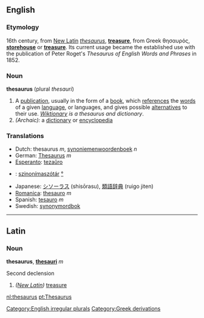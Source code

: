 ==English==
===Etymology===
16th century, from [[New Latin]] ''[[thesaurus]]'', '''[[treasure]]''', from Greek θησαυρός, '''[[storehouse]]''' or '''[[treasure]]'''.  Its current usage became the established use with the publication of Peter Roget's ''Thesaurus of English Words and Phrases'' in 1852.

===Noun===
{{wikipedia}}
'''thesaurus'''  (plural ''thesauri'')
#A [[publication]], usually in the form of a [[book]], which [[reference]]s the [[word]]s of a given [[language]], or languages, and gives possible [[alternative]]s to their use. ''[[Wiktionary]] is a thesaurus and dictionary''.
#''(Archaic):'' a [[dictionary]] or [[encyclopedia]]

===Translations===
*Dutch: thesaurus ''m'', [[synoniemenwoordenboek]] ''n''
*German: [[Thesaurus]] ''m''
*[[Esperanto]]: [[tezaŭro]]
*{{hu}}: [[szinonímaszótár]] [[:hu:szinonímaszótár|°]]
*Japanese: [[シソーラス]] (shisōrasu), [[類語辞典]] (ruigo jiten)
*[[Romanica]]: [[thesauro]] ''m''
*Spanish: [[tesauro]] ''m''
*Swedish: [[synonymordbok]]

----

==Latin==
===Noun===
'''thesaurus''', '''[[thesauri]]''' ''m''

Second declension

# ''([[New Latin]])'' [[treasure]]

[[Category:English irregular plurals]]
[[Category:Greek derivations]]
[[nl:thesaurus]]
[[pt:Thesaurus]]